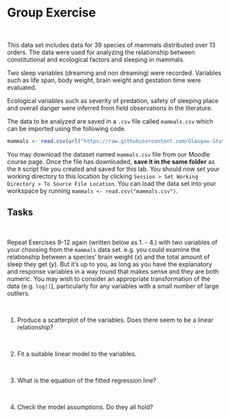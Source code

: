 # Group Exercise

<br>

This data set includes data for 39 species of mammals distributed over 13 orders. The data were used for analyzing the relationship between constitutional and ecological factors and sleeping in mammals. 

Two sleep variables (dreaming and non dreaming) were recorded. Variables such as life span, body weight, brain weight and gestation time were evaluated. 

Ecological variables such as severity of predation, safety of sleeping place and overall danger were inferred from field observations in the literature.

The data to be analyzed are saved in a `.csv` file called `mammals.csv` which can be imported using the following code.

```r
mammals <- read.csv(url("https://raw.githubusercontent.com/Glasgow-Stats-L1-L2/S1Z_Lab3/main/mammals.csv"))
```

You may download the dataset named `mammals.csv` file from our Moodle course page. Once the file has downloaded, **save it in the same folder** as the `R` script file you created and saved for this lab. You should now set your working directory to this location by clicking `Session > Set Working Directory > To Source File Location`. You can load the data set into your workspace by running `mammals <- read.csv("mammals.csv")`. 
<br>

## Tasks

<br>

Repeat Exercises 9-12 again (written below as 1. - 4.) with two  variables of your choosing from the `mammals` data set. e.g. you could examine the relationship between a species' brain weight ($x$) and the total amount of sleep they get ($y$). But it's up to you, as long as you have the explanatory and response variables in a way round that makes sense and they are both numeric. You may wish to consider an appropriate transformation of the data (e.g. `log()`), particularly for any variables with a small number of large outliers.

<br>

1. Produce a scatterplot of the variables. Does there seem to be a linear relationship?

<br>

2. Fit a suitable linear model to the variables. 

<br>

3. What is the equation of the fitted regression line? 

<br>

4. Check the model assumptions. Do they all hold?

<br>
